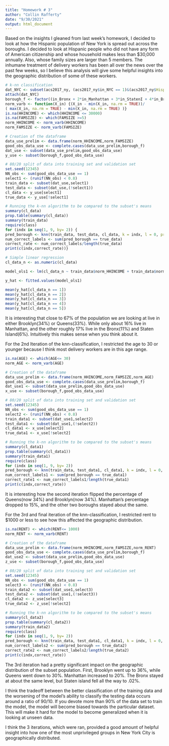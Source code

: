 ```yaml
---
title: "Homework # 3"
author: "Collin Rafferty"
date: "9/30/2021"
output: html_document
---
```

Based on the insights I gleaned from last week's homework, I decided to look at how the Hispanic population of New York is spread out 
across the boroughs. I decided to look at Hispanic people who did not have any form of American citizenship and whose 
household makes less than $30,000 annually. Also, whose family sizes are larger than 5 members. The inhumane treatment of delivery 
workers has been all over the news over the past few weeks, so I believe this analysis will give some helpful insights into the 
geographic distribution of some of these workers. 

```r
# k-nn classification
dat_NYC <- subset(acs2017_ny, (acs2017_ny$in_NYC == 1)&(acs2017_ny$Hispanic=1) & (acs2017_ny$CITIZEN=5))
attach(dat_NYC)
borough_f <- factor((in_Bronx + 2*in_Manhattan + 3*in_StatenI + 4*in_Brooklyn + 5*in_Queens), levels=c(1,2,3,4,5),labels = c("Bronx","Manhattan","Staten Island","Brooklyn","Queens"))
norm_varb <- function(X_in) {(X_in - min(X_in, na.rm = TRUE))/
( max(X_in, na.rm = TRUE) - min(X_in, na.rm = TRUE) )}
is.na(HHINCOME) <- which(HHINCOME <= 30000)
is.na(FAMSIZE) <- which(FAMSIZE >=5)
norm_HHINCOME <- norm_varb(HHINCOME)
norm_FAMSIZE <- norm_varb(FAMSIZE)
```
```r
# Creation of the dataframe
data_use_prelim <- data.frame(norm_HHINCOME,norm_FAMSIZE)
good_obs_data_use <- complete.cases(data_use_prelim,borough_f)
dat_use <- subset(data_use_prelim,good_obs_data_use)
y_use <- subset(borough_f,good_obs_data_use)

# 80/20 split of data into training set and validation set
set.seed(12345)
NN_obs <- sum(good_obs_data_use == 1)
select1 <- (runif(NN_obs) < 0.8)
train_data <- subset(dat_use,select1)
test_data <- subset(dat_use,(!select1))
cl_data <- y_use[select1]
true_data <- y_use[!select1]

# Running the k-nn algorithm to be compared to the subset's means
summary(cl_data)
prop.table(summary(cl_data))
summary(train_data)
require(class)
for (indx in seq(1, 9, by= 2)) {
pred_borough <- knn(train_data, test_data, cl_data, k = indx, l = 0, prob = FALSE, use.all = TRUE)
num_correct_labels <- sum(pred_borough == true_data)
correct_rate <- num_correct_labels/length(true_data)
print(c(indx,correct_rate))}
```
```r
# Simple linear regression
cl_data_n <- as.numeric(cl_data)

model_ols1 <- lm(cl_data_n ~ train_data$norm_HHINCOME + train_data$norm_FAMSIZE)

y_hat <- fitted.values(model_ols1)

mean(y_hat[cl_data_n == 1])
mean(y_hat[cl_data_n == 2])
mean(y_hat[cl_data_n == 3])
mean(y_hat[cl_data_n == 4])
mean(y_hat[cl_data_n == 5])
```
It is interesting that close to 67% of the population we are looking at live in either Brooklyn(34%)
or Queens(33%). While only about 16% live in Manhattan, and the other roughly 17% live in the Bronx(11%) and Staten Island(6%). 
Intuitively this makes sense when you think about it. 

For the 2nd Iteration of the knn-classification, I restricted the age to 30 or younger because I think most delivery workers are in this age range. 

```r
is.na(AGE) <- which(AGE<= 30)
norm_AGE <- norm_varb(AGE)

# Creation of the dataframe
data_use_prelim <- data.frame(norm_HHINCOME,norm_FAMSIZE,norm_AGE)
good_obs_data_use <- complete.cases(data_use_prelim,borough_f)
dat_use1 <- subset(data_use_prelim,good_obs_data_use)
x_use <- subset(borough_f,good_obs_data_use)

# 80/20 split of data into training set and validation set
set.seed(12345)
NN_obs <- sum(good_obs_data_use == 1)
select2 <- (runif(NN_obs) < 0.8)
train_data1 <- subset(dat_use1,select2)
test_data1 <- subset(dat_use1,(!select2))
cl_data1 <- x_use[select2]
true_data1 <- x_use[!select2]

# Running the k-nn algorithm to be compared to the subset's means
summary(cl_data1)
prop.table(summary(cl_data1))
summary(train_data1)
require(class)
for (indx in seq(1, 9, by= 2)) 
pred_borough <- knn(train_data, test_data1, cl_data1, k = indx, l = 0, prob = FALSE, use.all = TRUE)
num_correct_labels1 <- sum(pred_borough == true_data1)
correct_rate1 <- num_correct_labels1/length(true_data1)
print(c(indx,correct_rate))
```
It is interesting how the second iteration flipped the percentage of Queens(now 34%) and Brooklyn(now 34%). 
Manhattan's percentage dropped to 15%, and the other two boroughs stayed about the same. 

For the 3rd and final iteration of the knn-classification, I restricted rent to $1000 or less to see how this affected the geographic distribution. 

```r
is.na(RENT) <- which(RENT<= 1000)
norm_RENT <- norm_varb(RENT)

# Creation of the dataframe
data_use_prelim <- data.frame(norm_HHINCOME,norm_FAMSIZE,norm_RENT)
good_obs_data_use <- complete.cases(data_use_prelim,borough_f)
dat_use2 <- subset(data_use_prelim,good_obs_data_use)
z_use <- subset(borough_f,good_obs_data_use)

# 80/20 split of data into training set and validation set
set.seed(12345)
NN_obs <- sum(good_obs_data_use == 1)
select3 <- (runif(NN_obs) < 0.8)
train_data2 <- subset(dat_use1,select3)
test_data2 <- subset(dat_use1,(!select3))
cl_data2 <- z_use[select3]
true_data2 <- z_use[!select2]

# Running the k-nn algorithm to be compared to the subset's means
summary(cl_data2)
prop.table(summary(cl_data2))
summary(train_data2)
require(class)
for (indx in seq(1, 9, by= 2)) 
pred_borough <- knn(train_data, test_data1, cl_data1, k = indx, l = 0, prob = FALSE, use.all = TRUE)
num_correct_labels2 <- sum(pred_borough == true_data2)
correct_rate2 <- num_correct_labels2/length(true_data2)
print(c(indx,correct_rate))
```
The 3rd iteration had a pretty significant impact on the geographic distribution of the subset population. First, Brooklyn went up to 36%, 
while Queens went down to 30%. Manhattan increased to 20%. The Bronx stayed at about the same level, but Staten island fell all the way to .02%. 

I think the tradeoff between the better classification of the training data and the worsening of the model's ability to classify 
the testing data occurs around a ratio of 90/10. If you devote more than 90% of the data set to train the model, the model 
will become biased towards the particular dataset. This will make it hard for the model to become generalized when it is looking at unseen data. 

I think the 3 iterations, which were ran, provided a good amount of helpful insight into how one of the most unprivileged groups in New York City is geographically distributed. 

